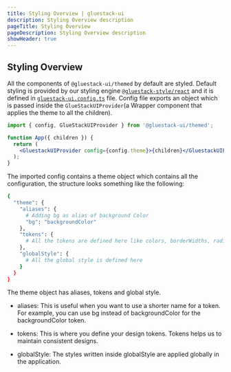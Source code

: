```yaml
---
title: Styling Overview | gluestack-ui
description: Styling Overview description
pageTitle: Styling Overview
pageDescription: Styling Overview description
showHeader: true
---
```



<Meta title="Styling/Overview" />

## Styling Overview

All the components of `@gluestack-ui/themed` by default are styled. Default styling is provided by our styling engine [`@gluestack-style/react`](https://style.gluestack.io/docs/overview/introduction) and it is defined in [`gluestack-ui.config.ts`](https://github.com/gluestack/gluestack-ui/blob/main/example/storybook/src/gluestack-ui.config.ts) file. Config file exports an object which is passed inside the `GlueStackUIProvider`(a Wrapper component that applies the theme to all the children).

```jsx
import { config, GlueStackUIProvider } from '@gluestack-ui/themed';

function App({ children }) {
  return (
    <GluestackUIProvider config={config.theme}>{children}</GluestackUIProvider>
  );
}
```

The imported config contains a theme object which contains all the configuration, the structure looks something like the following:

```bash
{
  "theme": {
    "aliases": {
      # Adding bg as alias of background Color
      "bg": "backgroundColor"
    },
    "tokens": {
      # All the tokens are defined here like colors, borderWidths, radii, breakpoints, mediaQueries ....
    },
    "globalStyle": {
      # All the global style is defined here
    }
  }
}
```

The theme object has aliases, tokens and global style.

- aliases: This is useful when you want to use a shorter name for a token. For example, you can use bg instead of backgroundColor for the backgroundColor token.

- tokens: This is where you define your design tokens. Tokens helps us to maintain consistent designs.

- globalStyle: The styles written inside globalStyle are applied globally in the application.
